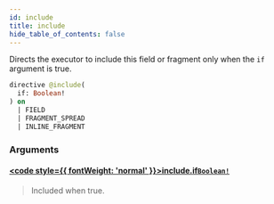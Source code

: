 ```yaml
---
id: include
title: include
hide_table_of_contents: false
---
```








Directs the executor to include this field or fragment only when the `if` argument is true.

```graphql
directive @include(
  if: Boolean!
) on 
  | FIELD
  | FRAGMENT_SPREAD
  | INLINE_FRAGMENT
```


### Arguments

#### [<code style={{ fontWeight: 'normal' }}>include.<b>if</b></code>](#)<Bullet />[`Boolean!`](/adminidentity/api/graphql-admin/reference/scalars/boolean) <Badge class="secondary" text="non-null"/> <Badge class="secondary" text="scalar"/>
> Included when true.
> 





